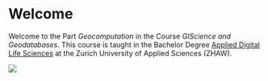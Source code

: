 # Welcome {.unnumbered .unlisted}

Welcome to the Part *Geocomputation* in the Course *GIScience and Geodatabases*. This course is taught in the Bachelor Degree [Applied Digital Life Sciences](https://www.zhaw.ch/en/lsfm/studies/bachelor/applied-digital-life-sciences/) at the Zurich University of Applied Sciences (ZHAW). 


<!-- image source (CC0) https://pixabay.com/illustrations/computer-table-cabinet-room-7498415/ -->
![](images/computer-7498415_1280.jpg)